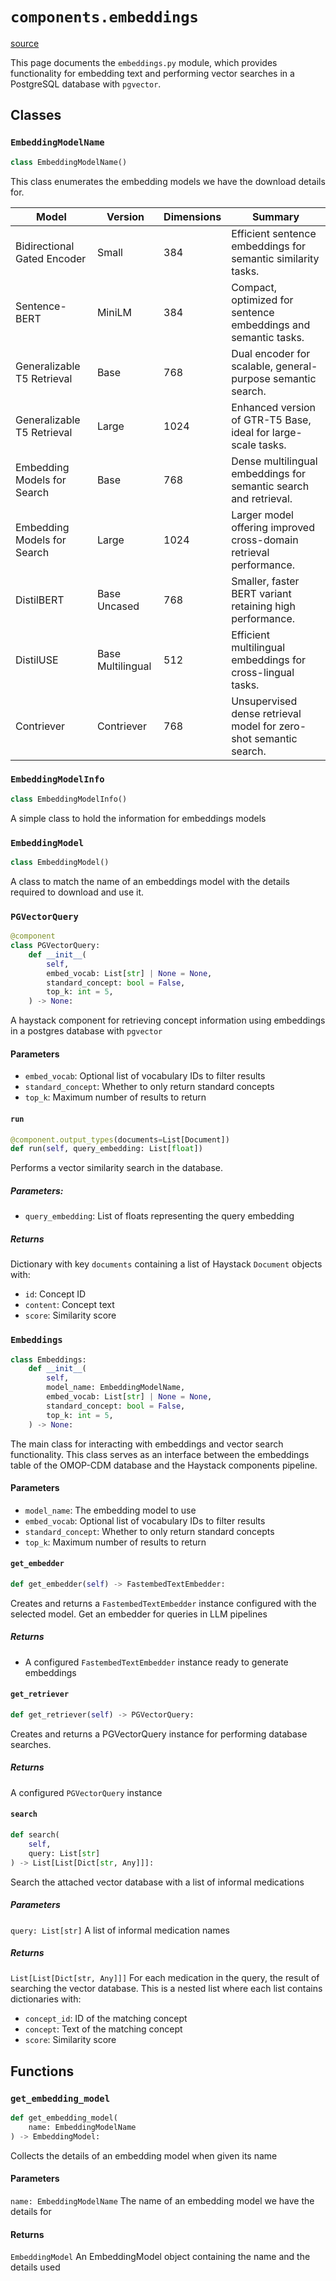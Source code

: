 
# `components.embeddings`
[source](https://github.com/Health-Informatics-UoN/lettuce/tree/main/Lettuce/components/embeddings.py)

This page documents the `embeddings.py` module, which provides functionality for embedding text and performing vector searches in a PostgreSQL database with `pgvector`.

## Classes 
### `EmbeddingModelName`
```python
class EmbeddingModelName()
```

This class enumerates the embedding models we
have the download details for.

| **Model**                      | **Version**                | **Dimensions** | **Summary**                                                                                                                                  |
|--------------------------------|----------------------------|----------------|----------------------------------------------------------------------------------------------------------------------------------------------|
| Bidirectional Gated Encoder    | Small                     | 384            | Efficient sentence embeddings for semantic similarity tasks.                                                                                |
| Sentence-BERT                  | MiniLM                    | 384            | Compact, optimized for sentence embeddings and semantic tasks.                                                                              |
| Generalizable T5 Retrieval     | Base                      | 768            | Dual encoder for scalable, general-purpose semantic search.                                                                                 |
| Generalizable T5 Retrieval     | Large                     | 1024           | Enhanced version of GTR-T5 Base, ideal for large-scale tasks.                                                                               |
| Embedding Models for Search    | Base                      | 768            | Dense multilingual embeddings for semantic search and retrieval.                                                                            |
| Embedding Models for Search    | Large                     | 1024           | Larger model offering improved cross-domain retrieval performance.                                                                          |
| DistilBERT                     | Base Uncased              | 768            | Smaller, faster BERT variant retaining high performance.                                                                                    |
| DistilUSE                      | Base Multilingual         | 512            | Efficient multilingual embeddings for cross-lingual tasks.                                                                                  |
| Contriever                     | Contriever                | 768            | Unsupervised dense retrieval model for zero-shot semantic search.                                                                          |

### `EmbeddingModelInfo`
```python
class EmbeddingModelInfo()
```

A simple class to hold the information for embeddings models
### `EmbeddingModel`
```python
class EmbeddingModel()
```

A class to match the name of an embeddings model with the
details required to download and use it.








### `PGVectorQuery`
```python
@component
class PGVectorQuery:
    def __init__(
		self,
		embed_vocab: List[str] | None = None,
		standard_concept: bool = False,
		top_k: int = 5,
	) -> None:
```

A haystack component for retrieving concept information using embeddings in a postgres database with `pgvector`

#### Parameters 
- `embed_vocab`: Optional list of vocabulary IDs to filter results
- `standard_concept`: Whether to only return standard concepts 
- `top_k`: Maximum number of results to return 


#### `run`
```python
@component.output_types(documents=List[Document])
def run(self, query_embedding: List[float])
```
Performs a vector similarity search in the database.

##### Parameters:
- `query_embedding`: List of floats representing the query embedding

##### Returns
Dictionary with key `documents` containing a list of Haystack `Document` objects with:
- `id`: Concept ID
- `content`: Concept text
- `score`: Similarity score





### `Embeddings`
```python
class Embeddings:
    def __init__(
        self,
        model_name: EmbeddingModelName,
        embed_vocab: List[str] | None = None,
        standard_concept: bool = False,
        top_k: int = 5,
    ) -> None:
```

The main class for interacting with embeddings and vector search functionality. This class serves as an interface between the embeddings table of the OMOP-CDM database and the Haystack components pipeline. 

#### Parameters
- `model_name`: The embedding model to use
- `embed_vocab`: Optional list of vocabulary IDs to filter results
- `standard_concept`: Whether to only return standard concepts
- `top_k`: Maximum number of results to return

#### `get_embedder`
```python 
def get_embedder(self) -> FastembedTextEmbedder:
```
Creates and returns a `FastembedTextEmbedder` instance configured with the selected model.
Get an embedder for queries in LLM pipelines

##### Returns
- A configured `FastembedTextEmbedder` instance ready to generate embeddings

#### `get_retriever`
```python 
def get_retriever(self) -> PGVectorQuery:
```

Creates and returns a PGVectorQuery instance for performing database searches.

##### Returns
A configured `PGVectorQuery` instance

#### `search`
```python
def search(
	self, 
	query: List[str]
) -> List[List[Dict[str, Any]]]:
```

Search the attached vector database with a list of informal medications

##### Parameters
`query: List[str]`
A list of informal medication names

##### Returns
`List[List[Dict[str, Any]]]`
For each medication in the query, the result of searching the vector database. This is a nested list where each list contains dictionaries with: 
- `concept_id`: ID of the matching concept 
- `concept`: Text of the matching concept 
- `score`: Similarity score 










## Functions 
### `get_embedding_model`
```python
def get_embedding_model(
	name: EmbeddingModelName
) -> EmbeddingModel:
```

Collects the details of an embedding model when given its name


#### Parameters
`name: EmbeddingModelName`
The name of an embedding model we have the details for

#### Returns
`EmbeddingModel`
An EmbeddingModel object containing the name and the details used


